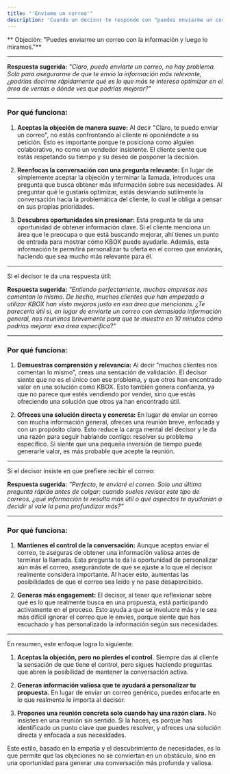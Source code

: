 ```yaml
---
title: "'Envíame un correo'"
description: 'Cuando un decisor te responde con "puedes enviarme un correo con la información y luego miramos", es una forma cortés de evitar continuar la conversación o de posponer la decisión. Hay que manejar este tipo de objeciones sin confrontación, utilizando la empatía y haciendo preguntas que permitan continuar la conversación, pero de forma suave y estratégica.'
---
```


** Objeción: "Puedes enviarme un correo con la información y luego lo miramos."**

---

**Respuesta sugerida:**
*"Claro, puedo enviarte un correo, no hay problema. Solo para asegurarme de que te envío la información más relevante, ¿podrías decirme rápidamente qué es lo que más te interesa optimizar en el área de ventas o dónde ves que podrías mejorar?"*

---

### Por qué funciona:

1. **Aceptas la objeción de manera suave:**
Al decir "Claro, te puedo enviar un correo", no estás confrontando al cliente ni oponiéndote a su petición. Esto es importante porque te posiciona como alguien colaborativo, no como un vendedor insistente. El cliente siente que estás respetando su tiempo y su deseo de posponer la decisión.

2. **Reenfocas la conversación con una pregunta relevante:**
En lugar de simplemente aceptar la objeción y terminar la llamada, introduces una pregunta que busca obtener más información sobre sus necesidades. Al preguntar qué le gustaría optimizar, estás desviando sutilmente la conversación hacia la problemática del cliente, lo cual le obliga a pensar en sus propias prioridades.

3. **Descubres oportunidades sin presionar:**
Esta pregunta te da una oportunidad de obtener información clave. Si el cliente menciona un área que le preocupa o que está buscando mejorar, ahí tienes un punto de entrada para mostrar cómo KBOX puede ayudarle. Además, esta información te permitirá personalizar tu oferta en el correo que enviarás, haciendo que sea mucho más relevante para él.

---

Si el decisor te da una respuesta útil:

**Respuesta sugerida:**
*"Entiendo perfectamente, muchas empresas nos comentan lo mismo. De hecho, muchos clientes que han empezado a utilizar KBOX han visto mejoras justo en esa área que mencionas.  ¿Te parecería útil si, en lugar de enviarte un correo con demasiada información general, nos reunimos brevemente para que te muestre en 10 minutos cómo podrías mejorar esa área específica?"*

---

### Por qué funciona:

1. **Demuestras comprensión y relevancia:**
Al decir "muchos clientes nos comentan lo mismo", creas una sensación de validación. El decisor siente que no es el único con ese problema, y que otros han encontrado valor en una solución como KBOX. Esto también genera confianza, ya que no parece que estés vendiendo por vender, sino que estás ofreciendo una solución que otros ya han encontrado útil.

2. **Ofreces una solución directa y concreta:**
En lugar de enviar un correo con mucha información general, ofreces una reunión breve, enfocada y con un propósito claro. Esto reduce la carga mental del decisor y le da una razón para seguir hablando contigo: resolver su problema específico. Si siente que una pequeña inversión de tiempo puede generarle valor, es más probable que acepte la reunión.

---

Si el decisor insiste en que prefiere recibir el correo:

**Respuesta sugerida:**
*"Perfecto, te enviaré el correo. Solo una última pregunta rápida antes de colgar: cuando sueles revisar este tipo de correos, ¿qué información te resulta más útil o qué aspectos te ayudarían a decidir si vale la pena profundizar más?"*

---

### Por qué funciona:

1. **Mantienes el control de la conversación:**
Aunque aceptas enviar el correo, te aseguras de obtener una información valiosa antes de terminar la llamada. Esta pregunta te da la oportunidad de personalizar aún más el correo, asegurándote de que se ajuste a lo que el decisor realmente considera importante. Al hacer esto, aumentas las posibilidades de que el correo sea leído y no pase desapercibido.

2. **Generas más engagement:**
El decisor, al tener que reflexionar sobre qué es lo que realmente busca en una propuesta, está participando activamente en el proceso. Esto ayuda a que se involucre más y le sea más difícil ignorar el correo que le envíes, porque siente que has escuchado y has personalizado la información según sus necesidades.

---

En resumen, este enfoque logra lo siguiente:

1. **Aceptas la objeción, pero no pierdes el control.**
Siempre das al cliente la sensación de que tiene el control, pero sigues haciendo preguntas que abren la posibilidad de mantener la conversación activa.

2. **Generas información valiosa que te ayudará a personalizar tu propuesta.**
En lugar de enviar un correo genérico, puedes enfocarte en lo que realmente le importa al decisor.

3. **Propones una reunión concreta solo cuando hay una razón clara.**
No insistes en una reunión sin sentido. Si la haces, es porque has identificado un punto clave que puedes resolver, y ofreces una solución directa y enfocada a sus necesidades.

Este estilo, basado en la empatía y el descubrimiento de necesidades, es lo que permite que las objeciones no se conviertan en un obstáculo, sino en una oportunidad para generar una conversación más profunda y valiosa.
